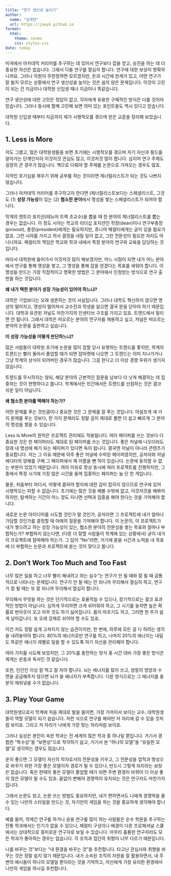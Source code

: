 ```yaml
---
title: "연구 생산성 높이기"
author: 
  name: "김재연"
  url: https://jaeyk.github.io
format:
  html:
    theme: cosmo
    css: styles.css
date: today
---
```


미국에서 아카데믹 커리어를 추구하는 데 있어서 연구보다 잡을 얻고, 승진을 하는 데 더 중요한 자산은 없습니다. 그래서 다들 연구를 열심히 합니다. 연구에 대한 보상이 명확하니까요. 그러나 자원이 무한정하면 모르겠지만, 돈과 시간에 한계가 있고, 어떤 연구가 잘 될지 모르는 상황에서 연구 생산성을 높이는 것은 쉽지 않은 문제입니다. 이것이 고민이 되는 건 지금이나 대학원 신입생 때나 지금이나 똑같습니다.

연구 생산성에 대한 고민은 정답이 없고, 각자에게 유용한 구체적인 방식은 다를 것이라 믿습니다. 그러나 동시에 함께 고민해 보면 의미 있는 포인트들도 역시 있다고 믿습니다.

대학원 신입생 때부터 지금까지 제가 시행착오를 겪으며 얻은 교훈을 정리해 보았습니다.

## 1. Less is More

저도 그랬고, 많은 대학원생들을 보면 초기에는 시행착오를 겪으며 자기 자신과 필드를 알아가는 단계인지라 이것저것 관심도 많고, 이것저것 많이 합니다. 심지어 연구 주제도 굉장히 큰 경우가 많습니다. 책으로 다뤄야 할 주제를 논문으로 가져오는 경우도 많죠.

지적인 호기심을 채우기 위해 공부를 하는 것이라면 제너럴리스트가 되는 것도 나쁘지 않습니다.

그러나 아카데믹 커리어를 추구하고자 한다면 (제너럴리스트보다는 스페셜리스트, 그것도 (1) **성장 가능성**이 있는 (2) **협소한 분야**에서 명성을 쌓는 스페셜리스트가 되어야 합니다.

학계의 엔트리 포지션(테뉴어 트랙 조교수)을 뽑을 때 한 분야의 제너럴리스트를 뽑는 경우는 없습니다. 이 정도 시야는 학교의 리더십 포지션인 학장(dean)이나 연구부총장(provost), 총장(president)에게는 필요하지만, 쥬니어 패컬티에게는 굳이 있을 필요가 없죠. 그런 시야를 가지고 의사 결정을 내릴 일이 없고, 그런 전문성이 필요한 자리도 아니니까요. 패컬티의 책임은 학교와 학과 내에서 특정 분야의 연구와 교육을 담당하는 것입니다.

따라서 대학원에 들어가서 이것저것 많이 해보겠지만, 어느 시점이 되면 내가 어느 분야에서 연구를 통해 명성을 쌓고, 그 명성을 통해 잡을 얻겠다는 목표를 세워야 합니다. 이 명성을 만드는 가장 직접적이고 명확한 방법은 그 분야에서 인정받는 방식으로 연구 출판을 하는 것입니다.

**왜 내가 택한 분야가 성장 가능성이 있어야 하느냐?**

대학은 기업보다는 오래 생존하는 것이 사실입니다. 그러나 대학도 혁신하지 않으면 명성이 떨어지고, 명성이 떨어져서 교수진과 학생을 잃으면 결국 문을 닫아야 하기 때문입니다. 대학과 유관된 저널도 마찬가지의 인센티브 구조를 가지고 있죠. 트렌드에서 밀리면 안 됩니다. 그래서 대학은 떠오르는 분야의 연구자를 채용하고 싶고, 저널은 떠오르는 분야의 논문을 출판하고 싶습니다.

**이 성장 가능성을 어떻게 판단하느냐?** 

많은 사람들이 대학원 초기에 논문을 많이 접할 당시 유행하는 트렌드를 쫓지만, 학계의 트렌드는 빨리 돌아서 졸업할 때가 되면 잡마켓에 나오면 그 트렌드는 이미 지나가거나 그냥 학계의 상식이 되어버린 경우가 많습니다. 그걸 한다고 더 이상 경쟁 우위가 생기지 않습니다.

트렌드를 무시하지는 않되, 해당 분야의 근본적인 질문을 남보다 더 낫게 해결하는 데 집중하는 것이 현명하다고 봅니다. 학계에서든 민간에서든 트렌드를 선점하는 것은 결코 쉬운 일이 아닙니다.

**왜 협소한 분야를 택해야 하는가?**

어떤 문제를 푸는 것만큼이나 중요한 것은 그 문제를 잘 푸는 것입니다. 어설프게 세 가지 문제를 푸는 것보다, 한 가지 문제라도 정말 깊이 제대로 풀면 더 쉽고 빠르게 그 분야의 명성을 쌓을 수 있습니다.

Less Is More의 원칙은 프로젝트 관리에도 적용됩니다. 여러 페이퍼를 쓰는 것보다 더 중요한 것은 한 페이퍼라도 제대로 된 페이퍼를 쓰는 것입니다. 좋은 저널에 나오더라도 장래 내 명성에 해가 되는 페이퍼가 있다면 독이 됩니다. 결국엔 저널이 아니라 콘텐츠가 중요합니다. 저는 그 이유 때문에 아주 좋은 저널에 수락된 페이퍼였지만, 공저자와 저널 에디터의 양해를 구해 그 페이퍼에서 제 이름을 뺀 적이 있습니다. 논문에 동의할 수 없는 부분이 있었기 때문입니다. 여러 이유로 항상 동시에 여러 프로젝트를 진행하지만, 그 중에서 특정 시기에 가장 많은 시간을 들여 집중하는 페이퍼는 늘 단 한 개입니다.

물론, 처음부터 어디서, 어떻게 좁혀야 할지에 대한 감이 잡히지 않으므로 연구에 있어 시행착오는 피할 수 없습니다. 초기에는 많은 것을 해볼 수밖에 없고, 이것저것을 해봐야 하지만, 탐색하는 기간이 어느 정도 지나면 선택과 집중을 해야 한다는 것을 기억해야 합니다.

새로운 논문 아이디어를 시도할 것인가 말 것인가, 공저라면 그 프로젝트에 내가 얼마나 가담할 것인가를 결정할 때 아래의 질문을 기억해야 합니다. 이 논문이, 이 프로젝트가 내가 쌓으려고 하는 성장 가능성이 있는, 협소한 분야의 전문성을 쌓는 목표와 얼마나 부합하는가? 부합하지 않는다면, (다른 더 잘할 사람들이 학계에 있는 상황에서) 굳이 내가 이 프로젝트에 참여해야 하는가. 그 답이 “No”라면, 거기에 쏟을 시간과 노력을 내 목표에 더 부합하는 논문과 프로젝트에 쏟는 것이 맞다고 봅니다. 

## 2. Don’t Work Too Much and Too Fast

너무 많은 일을 하고 너무 빨리 해내려고 하는 실수”는 연구가 안 될 때와 잘 될 때 공통적으로 나타나는 문제입니다. 연구가 안 될 때는 안 되니까 무리해서 열심히 하고, 연구가 잘 될 때는 또 잘 되니까 무리해서 열심히 합니다.

무리해서 무엇을 하는 것은 단기적으로는 효율적일 수 있으나, 장기적으로는 결코 효과적인 방법이 아닙니다. 심하게 무리하면 크게 쉬어줘야 하고, 그 시기를 놓치면 높은 확률로 번아웃이 오고 아무 것도 하기 싫어집니다. 몸이 아프기도 하고, 그러면 한 주가 쉽게 날아갑니다. 또 오래 강제로 쉬어야 할 수도 있죠.

이건 저도 정말 쉽게 고쳐지지 않는 습관이지만, 한 번에, 하루에 모든 걸 다 하려는 생각을 내려놓아야 합니다. 80%의 에너지로만 연구를 하고, 나머지 20%의 에너지는 내일도 똑같은 에너지 레벨로 일을 할 수 있도록 자기 자신을 관리해야 합니다.

여러 가지를 시도해 보았지만, 그 20%를 충전하는 방식 중 시간 대비 가장 좋은 방식은 제게는 운동과 독서인 것 같습니다.

또한, 인간인 이상 잘 먹고 잘 자야 합니다. 뇌는 에너지를 많이 쓰고, 양질의 영양과 수면을 공급해주지 않으면 뇌가 쓸 에너지가 부족합니다. 다른 방식으로는 그 에너지를 충분히 채워넣을 수가 없습니다.

## 3. Play Your Game

대학원생으로서 학계에 처음 제대로 발을 들이면, 가장 가까이서 보이는 교수, 대학원생들이 역할 모델이 되기 쉽습니다. 저런 식으로 연구를 해야만 저 자리에 갈 수 있을 것처럼 보이죠. 그리고 저 자리가 나에게 가장 맞는 자리처럼 보이죠. 

그러나 실상은 본인이 속한 학과는 전 세계의 많은 학과 중 하나일 뿐입니다. 거기서 경험한 “특수성”을 “보편성”으로 착각하기 쉽고, 거기서 본 “하나의 모델”을 “유일한 모델”로 생각하는 경우도 많습니다.

운이 좋으면 그 모델이 자신의 학자로서의 전문성을 키우고, 그 전문성을 업적과 명성으로 바꾸기 위한 가장 좋은 모델이자 경로가 될 수 있으나, 반드시 그렇게 되리라는 보장은 없습니다. 혹은 한때의 좋은 모델이 졸업할 때가 되면 주변 환경이 바뀌어 더 이상 좋지 않은 모델이 될 수도 있죠. 끝없이 변해야 경쟁력이 유지되는 것은 연구자도 마찬가지입니다.

그래서 논문도 읽고, 논문 쓰는 방법도 중요하지만, 내가 편하면서도 나에게 경쟁력을 줄 수 있는 나만의 스타일을 만드는 것, 자기만의 게임을 하는 것을 중요하게 생각해야 합니다.

예를 들어, 학제간 연구를 하거나 응용 연구를 많이 하는 사람들은 순수 학문을 추구하는 전통 학과에서는 인기가 없을 수 있으나, 패컬티 구성이나 배경이 다른 프로페셔널 스쿨에서는 상대적으로 흥미로운 연구자로 보일 수 있습니다. 아무리 훌륭한 연구자라도 모든 학과가 좋아하는 경우는 없습니다. 각 조직과 집단의 취향이 너무 다르기 때문입니다.

나를 바꾸는 것”보다는 “내 환경을 바꾸는 것”을 추천합니다. 타고난 관심사와 취향을 바꾸는 것은 정말 쉽지 않기 때문입니다. 내가 소속된 조직의 자원을 잘 활용하면서, 내 주변의 예시들이 하나의 모델일 뿐이라는 것을 기억하고, 자신에게 가장 유리한 환경에서 나만의 게임을 하시길 추천합니다.